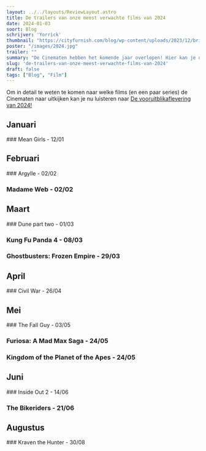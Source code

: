 ```yaml
---
layout: ../../layouts/ReviewLayout.astro
title: De trailers van onze meest verwachte films van 2024
date: 2024-01-03
soort: Blog
schrijver: 'Yorrick'
thumbnail: "https://cityfurnish.com/blog/wp-content/uploads/2023/12/brightly-colored-number-2024-reflecting-new-year-colored-background-welcome-min-1200x675.jpg"
poster: "/images/2024.jpg"
trailer: ""
summary: "De Cinematen hebben het komende jaar overlopen! Hier kan je de trailer bekijken van de films die ze bespreken."
slug: 'de-trailers-van-onze-meest-verwachte-films-van-2024'
draft: false
tags: ["Blog", "Film"]
---
```




Om in detail te weten te komen naar welke films (en een paar series) de Cinematen naar uitkijken kan je nu luisteren naar [De vooruitblikaflevering van 2024!](https://open.spotify.com/episode/13l0V642CfFGXz3FTPCKcn?si=9a09e9a1dc254cbd)

## Januari
<EmptySpaceM />
### Mean Girls - 12/01
<EmptySpaceS />
<YouTube id="https://youtu.be/t_G3F1P8WZw" />

<EmptySpaceS />

## Februari
<EmptySpaceM />
### Argylle - 02/02
<EmptySpaceS />
<YouTube id="https://youtu.be/9OJIne8YlQk" />

<EmptySpaceM />

### Madame Web - 02/02
<EmptySpaceS />
<YouTube id="https://youtu.be/a2_qMP2m84M" />

<EmptySpaceS />

## Maart
<EmptySpaceM />
### Dune part two - 01/03
<EmptySpaceS />
<YouTube id="https://youtu.be/yu06bU0X8ug" />

<EmptySpaceM />

### Kung Fu Panda 4 - 08/03
<EmptySpaceS />
<YouTube id="https://youtu.be/yE27gZckgOQ" />

<EmptySpaceM />

### Ghostbusters: Frozen Empire - 29/03
<EmptySpaceS />
<YouTube id="https://youtu.be/5quegbn0MUQ" />

<EmptySpaceM />

## April
<EmptySpaceM />
### Civil War - 26/04
<EmptySpaceS />
<YouTube id="https://youtu.be/JWj_mfU-c5M" />

<EmptySpaceM />

## Mei
<EmptySpaceM />
### The Fall Guy - 03/05
<EmptySpaceS />
<YouTube id="https://youtu.be/_UV1bD_v8Ys" />

<EmptySpaceM />

### Furiosa: A Mad Max Saga - 24/05
<EmptySpaceS />
<YouTube id="https://youtu.be/U0tgO_WCJr0" />

<EmptySpaceM />

### Kingdom of the Planet of the Apes - 24/05
<EmptySpaceS />
<YouTube id="https://youtu.be/KlL51jwytYk" />

<EmptySpaceM />

## Juni
<EmptySpaceM />
### Inside Out 2 - 14/06
<EmptySpaceS />
<YouTube id="https://youtu.be/rHOXfTUE1f0" />

<EmptySpaceM />

### The Bikeriders - 21/06
<EmptySpaceS />
<YouTube id="https://youtu.be/xrGOZxSWi5s" />

<EmptySpaceM />

## Augustus
<EmptySpaceM />
### Kraven the Hunter - 30/08
<EmptySpaceS />
<YouTube id="https://youtu.be/rze8QYwWGMs" />



